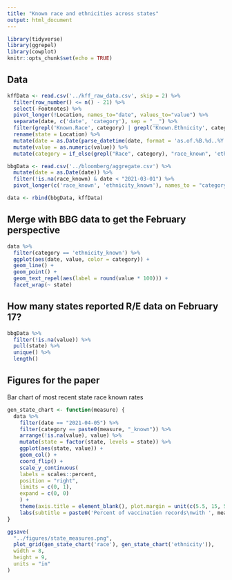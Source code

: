 ```yaml
---
title: "Known race and ethnicities across states"
output: html_document
---
```


```r
library(tidyverse)
library(ggrepel)
library(cowplot)
knitr::opts_chunk$set(echo = TRUE)
```

## Data

```r
kffData <- read.csv('../kff_raw_data.csv', skip = 2) %>% 
  filter(row_number() <= n() - 21) %>% 
  select(-Footnotes) %>% 
  pivot_longer(!Location, names_to="date", values_to="value") %>% 
  separate(date, c('date', 'category'), sep = "__") %>% 
  filter(grepl('Known.Race', category) | grepl('Known.Ethnicity', category)) %>%
  rename(state = Location) %>% 
  mutate(date = as.Date(parse_datetime(date, format = 'as.of.%B.%d..%Y'))) %>% 
  mutate(value = as.numeric(value)) %>% 
  mutate(category = if_else(grepl("Race", category), "race_known", 'ethnicity_known'))

bbgData <- read.csv('../bloomberg/aggregate.csv') %>% 
  mutate(date = as.Date(date)) %>% 
  filter(!is.na(race_known) & date < "2021-03-01") %>% 
  pivot_longer(c('race_known', 'ethnicity_known'), names_to = "category", values_to = "value")

data <- rbind(bbgData, kffData)
```

## Merge with BBG data to get the February perspective

```r
data %>% 
  filter(category == 'ethnicity_known') %>% 
  ggplot(aes(date, value, color = category)) +
  geom_line() +
  geom_point() +
  geom_text_repel(aes(label = round(value * 100))) +
  facet_wrap(~ state)
```

## How many states reported R/E data on February 17?

```r
bbgData %>% 
  filter(!is.na(value)) %>% 
  pull(state) %>% 
  unique() %>% 
  length()
```




## Figures for the paper

Bar chart of most recent state race known rates
```r
gen_state_chart <- function(measure) {
  data %>%
    filter(date == "2021-04-05") %>%
    filter(category == paste0(measure, "_known")) %>%
    arrange(!is.na(value), value) %>%
    mutate(state = factor(state, levels = state)) %>%
    ggplot(aes(state, value)) +
    geom_col() +
    coord_flip() +
    scale_y_continuous(
    labels = scales::percent,
    position = "right",
    limits = c(0, 1),
    expand = c(0, 0)
    ) +
    theme(axis.title = element_blank(), plot.margin = unit(c(5.5, 15, 5.5, 0), "points"), axis.text = element_text(size = 10), plot.subtitle = element_text(size = 12)) +
    labs(subtitle = paste0('Percent of vaccination records\nwith ', measure, ' known as of\nApril 5, 2021 by state'))
}

ggsave(
  "../figures/state_measures.png",
  plot_grid(gen_state_chart('race'), gen_state_chart('ethnicity')),
  width = 8,
  height = 9,
  units = "in"
)
```


